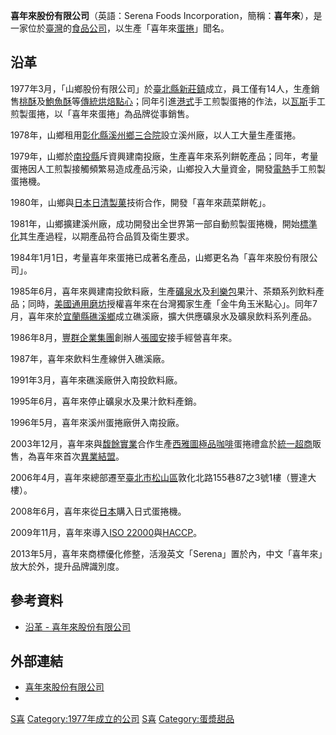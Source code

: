 {{primarysources|time=2016-11-03T01:07:37+00:00}}
{{Infobox Company 
| company_name     = 喜年來股份有限公司
| company_name_en  = Serena Foods Incorporation
| company_logo     = 檔案:Logoserena.jpg
| company_type     = [[股份有限公司|股份有限公司]]
| trading_name     = 喜年來
| local_code_name          = TW
| local_code          = 12325165
| predecessor      = 山鄉股份有限公司
| foundation       = 1977年3月
| location         = {{ROC-TW}}<br />[[臺北市|臺北市]][[松山區_(臺灣)|松山區]]敦化北路155巷87之3號1樓
| founder          = 
| key_people       = [[董事長|董事長]]：張宏碩<br />[[總經理|總經理]]：王海琥
| industry         = 食品製造業
| products         = [[蛋捲|蛋捲]]<br />[[餅乾|餅乾]]<br />[[金牛角|金牛角]]
| slogan           = 送禮喜年來，歡喜跟著來
| revenue          = 
| capital          = [[新台幣|新台幣]]198,000,000元
| assets           = [[新台幣|新台幣]]198,000,000元
| operating_income =  
| net_income       =  
| num_employees    =  
| parent           =  
| divisions        =  
| subsid           =  
| homepage         = [http://www.serenafoods.com.tw www.serenafoods.com.tw]
| footnotes        = 
}}
'''喜年來股份有限公司'''（英語：Serena Foods Incorporation，簡稱：'''喜年來'''），是一家位於[[臺灣|臺灣]]的[[食品|食品]][[公司|公司]]，以生產「喜年來[[蛋捲|蛋捲]]」聞名。

== 沿革 ==
1977年3月，「山鄉股份有限公司」於[[臺北縣|臺北縣]][[新莊鎮|新莊鎮]]成立，員工僅有14人，生產銷售[[桃酥|桃酥]]及[[鮑魚酥|鮑魚酥]]等[[傳統|傳統]][[烘焙|烘焙]][[點心|點心]]；同年引進[[香港飲食|港式]]手工煎製蛋捲的作法，以[[瓦斯|瓦斯]]手工煎製蛋捲，以「喜年來蛋捲」為品牌從事銷售。

1978年，山鄉租用[[彰化縣|彰化縣]][[溪州鄉|溪州鄉]][[三合院|三合院]]設立溪州廠，以人工大量生產蛋捲。

1979年，山鄉於[[南投縣|南投縣]]斥資興建南投廠，生產喜年來系列餅乾產品；同年，考量蛋捲因人工煎製接觸頻繁易造成產品污染，山鄉投入大量資金，開發[[電熱|電熱]]手工煎製蛋捲機。

1980年，山鄉與[[日本|日本]][[日清製菓|日清製菓]]技術合作，開發「喜年來蔬菜餅乾」。

1981年，山鄉擴建溪州廠，成功開發出全世界第一部自動煎製蛋捲機，開始[[標準化|標準化]]其生產過程，以期產品符合品質及衛生要求。

1984年1月1日，考量喜年來蛋捲已成著名產品，山鄉更名為「喜年來股份有限公司」。

1985年6月，喜年來興建南投飲料廠，生產[[礦泉水|礦泉水]]及[[利樂包|利樂包]]果汁、茶類系列飲料產品；同時，[[美國|美國]][[通用磨坊|通用磨坊]]授權喜年來在台灣獨家生產「金牛角玉米點心」。同年7月，喜年來於[[宜蘭縣|宜蘭縣]][[礁溪鄉|礁溪鄉]]成立礁溪廠，擴大供應礦泉水及礦泉飲料系列產品。

1986年8月，[[豐群企業集團|豐群企業集團]]創辦人[[張國安_(臺灣)|張國安]]接手經營喜年來。

1987年，喜年來飲料生產線併入礁溪廠。

1991年3月，喜年來礁溪廠併入南投飲料廠。

1995年6月，喜年來停止礦泉水及果汁飲料產銷。

1996年5月，喜年來溪州蛋捲廠併入南投廠。

2003年12月，喜年來與[[馥餘實業|馥餘實業]]合作生產[[西雅圖極品咖啡|西雅圖極品咖啡]]蛋捲禮盒於[[統一超商|統一超商]]販售，為喜年來首次[[異業結盟|異業結盟]]。

2006年4月，喜年來總部遷至[[臺北市|臺北市]][[松山區_(臺灣)|松山區]]敦化北路155巷87之3號1樓（豐達大樓）。

2008年6月，喜年來從[[日本|日本]]購入日式蛋捲機。

2009年11月，喜年來導入[[ISO_22000|ISO 22000]]與[[HACCP|HACCP]]。

2013年5月，喜年來商標優化修整，活潑英文「Serena」置於內，中文「喜年來」放大於外，提升品牌識別度。

== 參考資料 ==
{{reflist}}
*[http://www.serenafoods.com.tw/ec99/serenafoods/ShowGoods2.asp?category_id=65&parent_id=59 沿革 - 喜年來股份有限公司]{{Wayback|url=http://www.serenafoods.com.tw/ec99/serenafoods/ShowGoods2.asp?category_id=65&parent_id=59 |date=20201126154244 }}

== 外部連結 ==
*[https://www.serenafoods.com.tw/ 喜年來股份有限公司]{{Wayback|url=https://www.serenafoods.com.tw/ |date=20210107024604 }}
*{{facebook|serenafoods}}

[[Category:台灣食品公司|S喜]]
[[Category:1977年成立的公司|Category:1977年成立的公司]]
[[Category:總部位於臺北市松山區的工商業機構|S喜]]
[[Category:蛋漿甜品|Category:蛋漿甜品]]